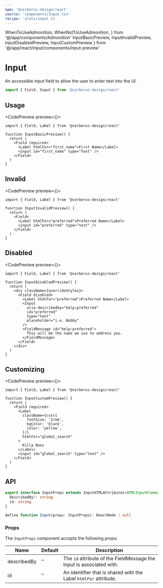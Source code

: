 ```yaml
---
npm: '@cerberus-design/react'
source: 'components/Input.tsx'
recipe: 'slots/input.ts'
---
```


  WhenToUseAdmonition,
  WhenNotToUseAdmonition,
} from '@/app/components/Admonition'
  InputBasicPreview,
  InputInvalidPreview,
  InputDisabledPreview,
  InputCustomPreview
} from '@/app/react/input/components/input-preview'

# Input

An accessible input field to allow the user to enter text into the UI.

```ts
import { Field, Input } from '@cerberus-design/react'
```

<WhenToUseAdmonition description="When you need a way for the user to enter text into the UI." />

## Usage

<CodePreview preview={<InputBasicPreview />}>
```tsx title="first-name-input.tsx" {7}
import { Field, Label } from '@cerberus-design/react'

function InputBasicPreview() {
  return (
    <Field required>
      <Label htmlFor="first_name">First Name</Label>
      <input id="first_name" type="text" />
    </Field>
  )
}
```
</CodePreview>

<WhenNotToUseAdmonition description="In order to ensure a form element is accessible, the Label should always be used." />

## Invalid

<CodePreview preview={<InputInvalidPreview />}>
```tsx title="search-input.tsx" {5}
import { Field, Label } from '@cerberus-design/react'

function InputInvalidPreview() {
  return (
    <Field>
      <Label htmlFor="preferred">Preferred Name</Label>
      <input id="preferred" type="text" />
    </Field>
  )
}
```
</CodePreview>

## Disabled

<CodePreview preview={<InputDisabledPreview />}>
```tsx title="search-input.tsx" {6}
import { Field, Label } from '@cerberus-design/react'

function InputDisabledPreview() {
  return (
    <div className={overrideStyles}>
      <Field disabled>
        <Label htmlFor="preferred">Preferred Name</Label>
        <Input
          aria-describedby="help:preferred"
          id="preferred"
          type="text"
          placeholder="i.e. Bobby"
        />
        <FieldMessage id="help:preferred">
          This will be the name we use to address you.
        </FieldMessage>
      </Field>
    </div>
  )
}
```
</CodePreview>

## Customizing

<CodePreview preview={<InputCustomPreview />}>
```tsx title="search-input.tsx"
import { Field, Label } from '@cerberus-design/react'

function InputCustomPreview() {
  return (
    <Field required>
      <Label
        className={css({
          fontSize: '2rem',
          bgColor: 'black',
          color: 'yellow',
        })}
        htmlFor="global_search"
      >
        Killa Bees
      </Label>
      <input id="global_search" type="text" />
    </Field>
  )
}

```
</CodePreview>

## API

```ts showLineNumbers=false
export interface InputProps extends InputHTMLAttributes<HTMLInputElement> {
  describedBy?: string
  id: string
}

define function Input(props: InputProps): ReactNode | null
```

### Props

The `InputProps` component accepts the following props:

| Name     | Default | Description                                                   |
| -------- | ------- | ------------------------------------------------------------- |
| describedBy     | ''   | The `id` attribute of the FieldMessage the Input is associated with. |
| id   | ''   |  An identifier that is shared with the Label `htmlFor` attribute.        |
